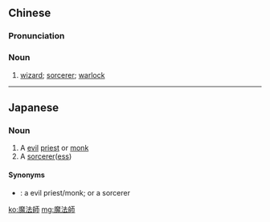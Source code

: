 {{also|魔法师}}
==Chinese==
{{zh-forms|s=魔法师|type=21}}

===Pronunciation===
{{zh-pron
|m=mófǎshī
|cat=n
}}

===Noun===
{{zh-noun}}

# [[wizard]]; [[sorcerer]]; [[warlock]]

----

==Japanese==
{{ja-kanjitab|魔|法|師}}

===Noun===
{{ja-noun|まほうし}}

# A [[evil]] [[priest]] or [[monk]]
# A [[sorcerer]]([[sorceress|ess]])

====Synonyms====
* {{ja-r|魔法士|まほうし}}: a evil priest/monk; or a sorcerer

[[ko:魔法師]]
[[mg:魔法師]]